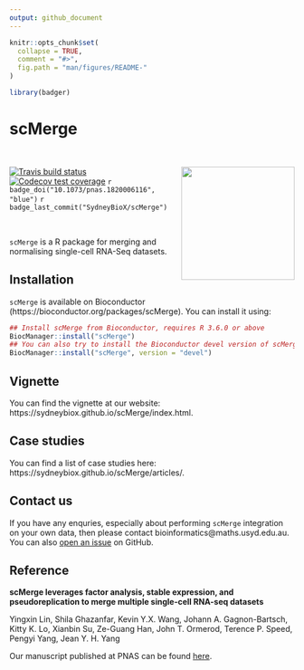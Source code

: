 ```yaml
---
output: github_document
---
```


<!-- README.md is generated from README.Rmd. Please edit that file -->

```r
knitr::opts_chunk$set(
  collapse = TRUE,
  comment = "#>",
  fig.path = "man/figures/README-"
)
```


```r
library(badger)
```



# scMerge 

<br />

<img src="https://github.com/SydneyBioX/scMerge/raw/master/inst/logo.png" align="right" width="200" />

[![Travis build status](https://travis-ci.org/SydneyBioX/scMerge.svg?branch=master)](https://travis-ci.org/SydneyBioX/scMerge)
[![Codecov test coverage](https://codecov.io/gh/SydneyBioX/scMerge/branch/master/graph/badge.svg)](https://codecov.io/gh/SydneyBioX/scMerge?branch=master) `r badge_doi("10.1073/pnas.1820006116", "blue")` `r badge_last_commit("SydneyBioX/scMerge")`



<br />

`scMerge` is a R package for merging and normalising single-cell RNA-Seq datasets.



## Installation 

`scMerge` is available on Bioconductor (https://bioconductor.org/packages/scMerge). You can install it using:

```r
## Install scMerge from Bioconductor, requires R 3.6.0 or above
BiocManager::install("scMerge")
## You can also try to install the Bioconductor devel version of scMerge:
BiocManager::install("scMerge", version = "devel")
```

<!-- The development version of `scMerge` can be installed via: -->

<!-- ```{r, eval = FALSE} -->
<!-- ## Install the development version of scMerge -->
<!-- ## Some CRAN packages required by scMerge -->
<!-- install.packages(c("BiocManager", "cluster", "distr", "doSNOW",  -->
<!--                    "foreach", "igraph", "irlba", "iterators",  -->
<!--                    "matrixStats", "pdist", "proxy",  "Rcpp",  -->
<!--                    "RcppEigen", "rsvd", "ruv")) -->

<!-- ## Some BioConductor packages required by scMerge -->
<!-- BiocManager::install(c("BiocParallel", "M3Drop", "SingleCellExperiment")) -->

<!-- install_github("SydneyBioX/scMerge",  -->
<!--                build_opts = c("--no-resave-data", "--no-manual"), -->
<!--                build_vignettes = TRUE) -->
<!-- ``` -->


## Vignette

You can find the vignette at our website: https://sydneybiox.github.io/scMerge/index.html. 


## Case studies

You can find a list of case studies here: https://sydneybiox.github.io/scMerge/articles/.


## Contact us

If you have any enquries, especially about performing `scMerge` integration on your own data, then please contact bioinformatics@maths.usyd.edu.au. You can also [open an issue](https://github.com/SydneyBioX/scMerge/issues) on GitHub.

## Reference

**scMerge leverages factor analysis, stable expression, and pseudoreplication to merge multiple single-cell RNA-seq datasets**

Yingxin Lin, Shila Ghazanfar, Kevin Y.X. Wang, Johann A. Gagnon-Bartsch, Kitty K. Lo, Xianbin Su, Ze-Guang Han, John T. Ormerod, Terence P. Speed, Pengyi Yang, Jean Y. H. Yang

Our manuscript published at PNAS can be found [here](http://www.pnas.org/lookup/doi/10.1073/pnas.1820006116). 